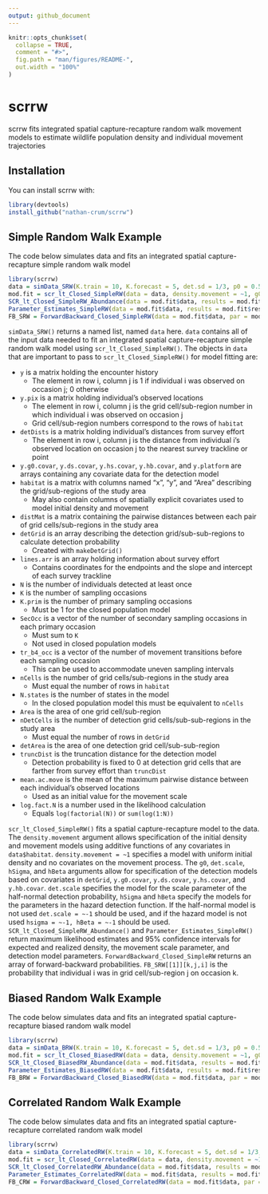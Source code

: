 ---
output: github_document
---

<!-- README.md is generated from README.Rmd. Please edit that file -->

```{r, include = FALSE}
knitr::opts_chunk$set(
  collapse = TRUE,
  comment = "#>",
  fig.path = "man/figures/README-",
  out.width = "100%"
)
```

# scrrw

<!-- badges: start -->
<!-- badges: end -->

scrrw fits integrated spatial capture-recapture random walk movement models to estimate wildlife population density and individual movement trajectories

## Installation

You can install scrrw with:

``` r
library(devtools)
install_github("nathan-crum/scrrw")
```

## Simple Random Walk Example

The code below simulates data and fits an integrated spatial capture-recapture simple random walk model

```{r eval = FALSE, echo = TRUE}
library(scrrw)
data = simData_SRW(K.train = 10, K.forecast = 5, det.sd = 1/3, p0 = 0.5, move.sd = 2, A.scale = 2)
mod.fit = scr_lt_Closed_SimpleRW(data = data, density.movement = ~1, g0 = ~1, det.scale = ~1, hSigma = ~-1, hBeta = ~-1)
SCR_lt_Closed_SimpleRW_Abundance(data = mod.fit$data, results = mod.fit$results)
Parameter_Estimates_SimpleRW(data = mod.fit$data, results = mod.fit$results)
FB_SRW = ForwardBackward_Closed_SimpleRW(data = mod.fit$data, par = mod.fit$results$par)
```

```simData_SRW()``` returns a named list, named ```data``` here. ```data``` contains all of the input data needed to fit an integrated spatial capture-recapture simple random walk model using ```scr_lt_Closed_SimpleRW()```.  The objects in ```data``` that are important to pass to ```scr_lt_Closed_SimpleRW()``` for model fitting are:  

* ```y``` is a matrix holding the encounter history
  + The element in row i, column j is 1 if individual i was observed on occasion j; 0 otherwise
* ```y.pix``` is a matrix holding individual's observed locations
  + The element in row i, column j is the grid cell/sub-region number in which individual i was observed on occasion j
  + Grid cell/sub-region numbers correspond to the rows of ```habitat```
* ```detDists``` is a matrix holding individual's distances from survey effort
  + The element in row i, column j is the distance from individual i's observed location on occasion j to the nearest survey trackline or point
* ```y.g0.covar```, ```y.ds.covar```, ```y.hs.covar```, ```y.hb.covar```, and ```y.platform``` are arrays containing any covariate data for the detection model
* ```habitat``` is a matrix with columns named "x", "y", and "Area" describing the grid/sub-regions of the study area  
  + May also contain columns of spatially explicit covariates used to model initial density and movement
* ```distMat``` is a matrix containing the pairwise distances between each pair of grid cells/sub-regions in the study area
* ```detGrid``` is an array describing the detection grid/sub-sub-regions to calculate detection probability
  + Created with ```makeDetGrid()``` 
* ```lines.arr``` is an array holding information about survey effort
  + Contains coordinates for the endpoints and the slope and intercept of each survey trackline
* ```N``` is the number of individuals detected at least once
* ```K``` is the number of sampling occasions
* ```K.prim``` is the number of primary sampling occasions 
  + Must be 1 for the closed population model
* ```SecOcc``` is a vector of the number of secondary sampling occasions in each primary occasion
  + Must sum to ```K```
  + Not used in closed population models
* ```tr_b4_occ``` is a vector of the number of movement transitions before each sampling occasion
  + This can be used to accommodate uneven sampling intervals
* ```nCells``` is the number of grid cells/sub-regions in the study area
  + Must equal the number of rows in ```habitat```
* ```N.states``` is the number of states in the model
  + In the closed population model this must be equivalent to ```nCells```
* ```Area``` is the area of one grid cell/sub-region
* ```nDetCells``` is the number of detection grid cells/sub-sub-regions in the study area
  + Must equal the number of rows in ```detGrid```
* ```detArea``` is the area of one detection grid cell/sub-sub-region
* ```truncDist``` is the truncation distance for the detection model
  + Detection probability is fixed to 0 at detection grid cells that are farther from survey effort than ```truncDist```
* ```mean.ac.move``` is the mean of the maximum pairwise distance between each individual's observed locations
  + Used as an initial value for the movement scale  
* ```log.fact.N``` is a number used in the likelihood calculation
  + Equals ```log(factorial(N))``` or ```sum(log(1:N))```


```scr_lt_Closed_SimpleRW()``` fits a spatial capture-recapture model to the data. The ```density.movement``` argument allows specification of the initial density and movement models using additive functions of any covariates in ```data$habitat```. ```density.movement = ~1``` specifies a model with uniform initial density and no covariates on the movement process. The ```g0```, ```det.scale```, ```hSigma```, and ```hBeta``` arguments allow for specification of the detection models based on covariates in ```detGrid```, ```y.g0.covar```, ```y.ds.covar```, ```y.hs.covar```, and ```y.hb.covar```. ```det.scale``` specifies the model for the scale parameter of the half-normal detection probability, ```hSigma``` and ```hBeta``` specify the models for the parameters in the hazard detection function. If the half-normal model is not used ```det.scale = ~-1``` should be used, and if the hazard model is not used ```hsigma = ~-1, hBeta = ~-1``` should be used.  ```SCR_lt_Closed_SimpleRW_Abundance()``` and ```Parameter_Estimates_SimpleRW()``` return maximum likelihood estimates and 95% confidence intervals for expected and realized density, the movement scale parameter, and detection model parameters.  ```ForwardBackward_Closed_SimpleRW``` returns an array of forward-backward probabilities. ```FB_SRW[[1]][k,j,i]``` is the probability that individual i was in grid cell/sub-region j on occasion k.


## Biased Random Walk Example

The code below simulates data and fits an integrated spatial capture-recapture biased random walk model

```{r eval = FALSE, echo = TRUE}
library(scrrw)
data = simData_BRW(K.train = 10, K.forecast = 5, det.sd = 1/3, p0 = 0.5, move.sd = 2, A.scale = 2)
mod.fit = scr_lt_Closed_BiasedRW(data = data, density.movement = ~1, g0 = ~1, det.scale = ~1, hSigma = ~-1, hBeta = ~-1)
SCR_lt_Closed_BiasedRW_Abundance(data = mod.fit$data, results = mod.fit$results)
Parameter_Estimates_BiasedRW(data = mod.fit$data, results = mod.fit$results)
FB_BRW = ForwardBackward_Closed_BiasedRW(data = mod.fit$data, par = mod.fit$results$par)
```


## Correlated Random Walk Example

The code below simulates data and fits an integrated spatial capture-recapture correlated random walk model

```{r eval = FALSE, echo = TRUE}
library(scrrw)
data = simData_CorrelatedRW(K.train = 10, K.forecast = 5, det.sd = 1/3, p0 = 0.5, move.sd = 2, A.scale = 2)
mod.fit = scr_lt_Closed_CorrelatedRW(data = data, density.movement = ~1, g0 = ~1, det.scale = ~1, hSigma = ~-1, hBeta = ~-1)
SCR_lt_Closed_CorrelatedRW_Abundance(data = mod.fit$data, results = mod.fit$results)
Parameter_Estimates_CorrelatedRW(data = mod.fit$data, results = mod.fit$results)
FB_CRW = ForwardBackward_Closed_CorrelatedRW(data = mod.fit$data, par = mod.fit$results$par)
```
